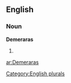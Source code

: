 ==English==

===Noun===
'''Demeraras'''

# {{plural of|[[Demerara]]}}

[[Category:English plurals]]

[[ar:Demeraras]]
